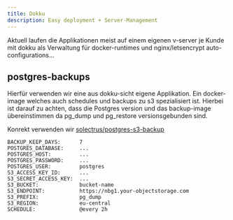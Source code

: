 ```yaml
---
title: Dokku
description: Easy deployment + Server-Management
---
```


Aktuell laufen die Applikationen meist auf einem eigenen v-server je Kunde mit dokku als Verwaltung für docker-runtimes und nginx/letsencrypt auto-configurations...

## postgres-backups

Hierfür verwenden wir eine aus dokku-sicht eigene Applikation. Ein docker-image welches auch schedules und backups zu s3 spezialisiert ist. Hierbei ist darauf zu achten, dass die Postgres version und das backup-image übereinstimmen da pg_dump und pg_restore versionsgebunden sind.

Konrekt verwenden wir [solectrus/postgres-s3-backup](https://github.com/solectrus/postgres-s3-backup)

```text
BACKUP_KEEP_DAYS:      7
POSTGRES_DATABASE:     ...
POSTGRES_HOST:         ...
POSTGRES_PASSWORD:     ...
POSTGRES_USER:         postgres
S3_ACCESS_KEY_ID:      ...
S3_SECRET_ACCESS_KEY:  ...
S3_BUCKET:             bucket-name
S3_ENDPOINT:           https://nbg1.your-objectstorage.com
S3_PREFIX:             pg_dump
S3_REGION:             eu-central
SCHEDULE:              @every 2h
```